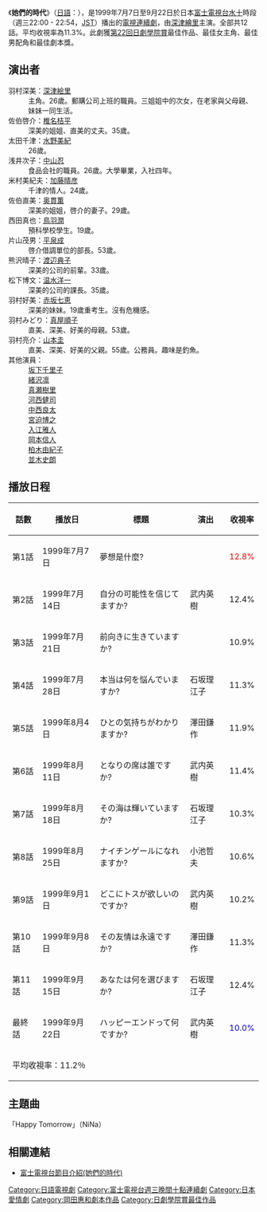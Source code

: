 {{expand|time=2015-03-09T12:48:42+00:00}}
{{noteTA
|G1=JP Show
}}
{{電視節目資訊框
| 顏色       = #87CEEB;
| 名稱       = 她們的時代
| 原名       = {{lang|ja|彼女たちの時代}}
| 類型       =
| 原創       = 
| 編劇       = [[岡田惠和|岡田惠和]]
| 導演       = [[武內英樹|武內英樹]]<br/>[[石坂理江子|石坂理江子]]<br/>[[澤田鐮作|澤田鐮作]]<br/>[[小池哲夫|小池哲夫]]
| 演出       = [[深津繪里|深津繪里]]<br/>[[椎名桔平|椎名桔平]]<br/>[[水野美紀|水野美紀]]<br/>[[中山忍|中山忍]]
| 主題曲     = 〈Happy Tomorrow〉<br>[[NiNa|NiNa]]
| 國家       = {{JPN}}
| 地區       = 
| 語言       = [[日語|日語]]
| 季數       =
| 集數       = 12
| 製作人     = [[高井一郎|高井一郎]]
| 監製       = 
| 外景       =
| 每集長     =
| 配樂       =
| 頻道       = 
| channel    = {{JPN}} [[富士電視台|富士電視台]]
| 視訊制式   =
| 音訊制式   =
| 開始       = {{start date|1999|07|07}}
| 結束       = {{end date|1999|09|22}}
| 官方網站   = 
| imdb_id    = 
| tv_com_id  = 
| 台灣名稱   = 她們的時代
| 港澳名稱   = 
}}
《'''她們的時代'''》（[[日語|日語]]：{{lang|ja|彼女たちの時代}}），是1999年7月7日至9月22日於日本[[富士電視台|富士電視台]][[富士電視台週三晚間十點連續劇|水十]]時段（週三22:00 - 22:54，[[日本標準時|JST]]）播出的[[日本電視劇|電視連續劇]]，由[[深津繪里|深津繪里]]主演。全部共12話。平均收視率為11.3%。此劇獲[[第22回日劇學院賞|第22回日劇學院賞]]最佳作品、最佳女主角、最佳男配角和最佳劇本獎。

== 演出者 ==
; 羽村深美：[[深津絵里|深津絵里]]
: 主角。26歲。郵購公司上班的職員。三姐姐中的次女，在老家與父母親、妹妹一同生活。
; 佐伯啓介：[[椎名桔平|椎名桔平]]
: 深美的姐姐、直美的丈夫。35歲。
; 太田千津：[[水野美紀|水野美紀]]
: 26歲。
; 浅井次子：[[中山忍|中山忍]]
: 食品会社的職員。26歲。大學畢業，入社四年。
; 米村美紀夫：[[加藤晴彦|加藤晴彦]]
: 千津的情人。24歲。
; 佐伯直美：[[奥貫薫|奥貫薫]]
: 深美的姐姐，啓介的妻子。29歲。
; 西田真也：[[鳥羽潤|鳥羽潤]]
: 預科學校學生。19歲。
; 片山茂男：[[平泉成|平泉成]]
: 啓介借調單位的部長。53歲。
; 熊沢晴子：[[渡辺典子_(女優)|渡辺典子]]
: 深美的公司的前輩。33歲。
; 松下博文：[[温水洋一|温水洋一]]
: 深美的公司的課長。35歲。
; 羽村好美：[[赤坂七恵|赤坂七恵]]
: 深美的妹妹。19歲重考生。沒有危機感。
; 羽村みどり：[[真屋順子|真屋順子]]
: 直美、深美、好美的母親。53歲。
; 羽村亮介：[[山本圭|山本圭]]
: 直美、深美、好美的父親。55歲。公務員。趣味是釣魚。
; 其他演員：
:[[坂下千里子|坂下千里子]]
:[[緒沢凛|緒沢凛]]
:[[真瀬樹里|真瀬樹里]]
:[[河西健司|河西健司]]
:[[中西良太|中西良太]]
:[[宮迫博之|宮迫博之]]
:[[入江雅人|入江雅人]]
:[[岡本信人|岡本信人]]
:[[柏木由紀子|柏木由紀子]]
:[[並木史朗|並木史朗]]

== 播放日程 ==
{| class=wikitable style="text-align:center"
|-align=center
!話數!!播放日!!標題!!演出!!收視率
|-
|第1話||1999年7月{{0}}7日||夢想是什麼?||rowspan=3|武内英樹||<font color=red>12.8%
|-
|第2話||1999年7月14日||自分の可能性を信じてますか?||12.4%
|-
|第3話||1999年7月21日||前向きに生きていますか?||10.9%
|-
|第4話||1999年7月28日||本当は何を悩んでいますか?||石坂理江子||11.3%
|-
|第5話||1999年8月{{0}}4日||ひとの気持ちがわかりますか?||澤田鎌作||11.9%
|-
|第6話||1999年8月11日||となりの席は誰ですか?||武内英樹||11.4%
|-
|第7話||1999年8月18日||その海は輝いていますか?||石坂理江子||10.3%
|-
|第8話||1999年8月25日||ナイチンゲールになれますか?||小池哲夫||10.6%
|-
|第9話||1999年9月{{0}}1日||どこにトスが欲しいのですか?||武内英樹||10.2%
|-
|第10話||1999年9月{{0}}8日||その友情は永遠ですか?||澤田鎌作||11.3%
|-
|第11話||1999年9月15日||あなたは何を選びますか?||石坂理江子||12.4%
|-
|最終話||1999年9月22日||ハッピーエンドって何ですか?||武内英樹||<font color=blue>10.0%
|-
!colspan="5"|平均收視率：11.2％
|}

== 主題曲 ==
「Happy Tomorrow」（NiNa）

== 相關連結 ==
*[http://www.fujitv.co.jp/b_hp/kanojo/ 富士電視台節目介紹(她們的時代)]{{Wayback|url=http://www.fujitv.co.jp/b_hp/kanojo/ |date=20150402114632 }}

{{富士電視台週三晚間十點連續劇}}
{{日劇學院賞最佳作品}}
[[Category:日語電視劇|Category:日語電視劇]]
[[Category:富士電視台週三晚間十點連續劇|Category:富士電視台週三晚間十點連續劇]]
[[Category:日本愛情劇|Category:日本愛情劇]]
[[Category:岡田惠和劇本作品|Category:岡田惠和劇本作品]]

[[Category:日劇學院賞最佳作品|Category:日劇學院賞最佳作品]]